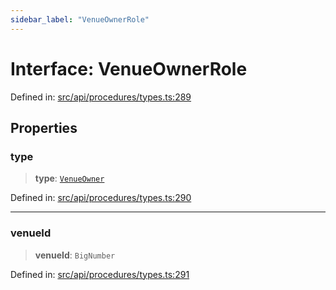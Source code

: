 ```yaml
---
sidebar_label: "VenueOwnerRole"
---
```


# Interface: VenueOwnerRole

Defined in: [src/api/procedures/types.ts:289](https://github.com/PolymeshAssociation/polymesh-sdk/blob/bee6a2fe7a8ce5db42a6982e793782182cde2153/src/api/procedures/types.ts#L289)

## Properties

### type

> **type**: [`VenueOwner`](../enumerations/RoleType.mdx#venueowner)

Defined in: [src/api/procedures/types.ts:290](https://github.com/PolymeshAssociation/polymesh-sdk/blob/bee6a2fe7a8ce5db42a6982e793782182cde2153/src/api/procedures/types.ts#L290)

***

### venueId

> **venueId**: `BigNumber`

Defined in: [src/api/procedures/types.ts:291](https://github.com/PolymeshAssociation/polymesh-sdk/blob/bee6a2fe7a8ce5db42a6982e793782182cde2153/src/api/procedures/types.ts#L291)
